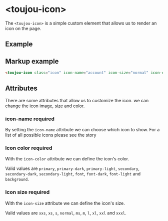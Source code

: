 # &lt;toujou-icon&gt;
The `<toujou-icon>` is a simple custom element that allows us to render an icon on the page.


## Example
<toujou-icon class="icon" icon-name="account" icon-size="normal" icon-color="primary"></toujou-icon>


## Markup example
```html
<toujou-icon class="icon" icon-name="account" icon-size="normal" icon-color="primary"></toujou-icon>
```

## Attributes
There are some attributes that allow us to customize the icon. we can change the icon image, size and color.


### icon-name <toujou-chip class="chip" chip-bg-color="warning">required</toujou-chip>
By setting the `icon-name` attribute we can choose which icon to show. For a list of all possible icons please see the story

### Icon color <toujou-chip class="chip" chip-bg-color="warning">required</toujou-chip>
With the `icon-color` attribute we can define the icon's color.

Valid values are `primary`, `primary-dark`, `primary-light`, `secondary`, `secondary-dark`, `secondary-light`, `font`, `font-dark`, `font-light` and `background`.

### Icon size <toujou-chip class="chip" chip-bg-color="warning">required</toujou-chip>
With the `icon-size` attribute we can define the icon's size.

Valid values are `xxs`, `xs`, `s`, `normal`, `ms`, `m`, `l`, `xl`, `xxl` and `xxxl`.
